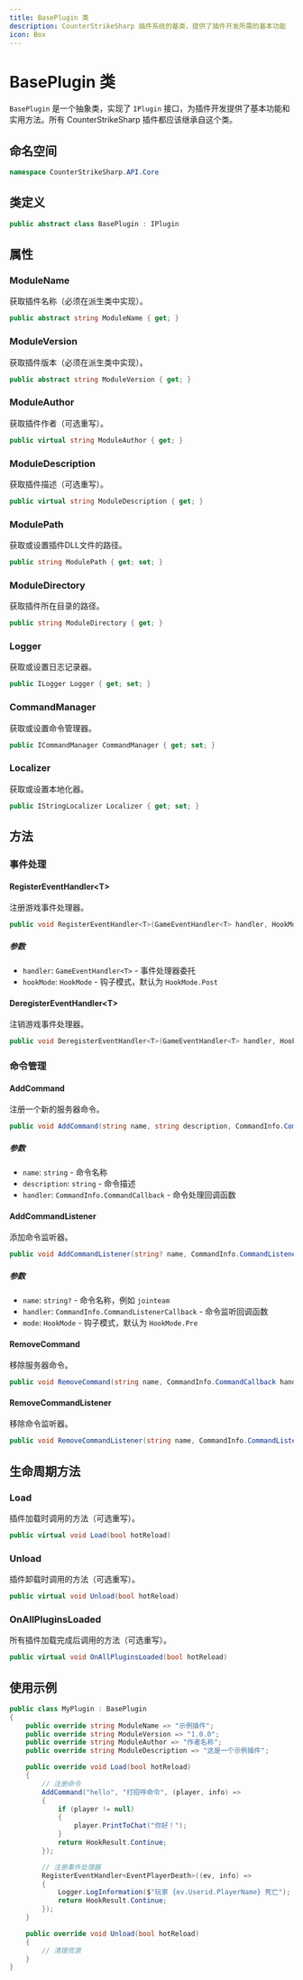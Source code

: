 ```yaml
---
title: BasePlugin 类
description: CounterStrikeSharp 插件系统的基类，提供了插件开发所需的基本功能
icon: Box
---
```


# BasePlugin 类

`BasePlugin` 是一个抽象类，实现了 `IPlugin` 接口，为插件开发提供了基本功能和实用方法。所有 CounterStrikeSharp 插件都应该继承自这个类。

## 命名空间

```csharp
namespace CounterStrikeSharp.API.Core
```

## 类定义

```csharp
public abstract class BasePlugin : IPlugin
```

## 属性

### ModuleName

获取插件名称（必须在派生类中实现）。

```csharp
public abstract string ModuleName { get; }
```

### ModuleVersion

获取插件版本（必须在派生类中实现）。

```csharp
public abstract string ModuleVersion { get; }
```

### ModuleAuthor

获取插件作者（可选重写）。

```csharp
public virtual string ModuleAuthor { get; }
```

### ModuleDescription

获取插件描述（可选重写）。

```csharp
public virtual string ModuleDescription { get; }
```

### ModulePath

获取或设置插件DLL文件的路径。

```csharp
public string ModulePath { get; set; }
```

### ModuleDirectory

获取插件所在目录的路径。

```csharp
public string ModuleDirectory { get; }
```

### Logger

获取或设置日志记录器。

```csharp
public ILogger Logger { get; set; }
```

### CommandManager

获取或设置命令管理器。

```csharp
public ICommandManager CommandManager { get; set; }
```

### Localizer

获取或设置本地化器。

```csharp
public IStringLocalizer Localizer { get; set; }
```

## 方法

### 事件处理

#### RegisterEventHandler&lt;T&gt;

注册游戏事件处理器。

```csharp
public void RegisterEventHandler<T>(GameEventHandler<T> handler, HookMode hookMode = HookMode.Post) where T : GameEvent
```

##### 参数

- `handler`: `GameEventHandler<T>` - 事件处理器委托
- `hookMode`: `HookMode` - 钩子模式，默认为 `HookMode.Post`

#### DeregisterEventHandler&lt;T&gt;

注销游戏事件处理器。

```csharp
public void DeregisterEventHandler<T>(GameEventHandler<T> handler, HookMode hookMode = HookMode.Post) where T : GameEvent
```

### 命令管理

#### AddCommand

注册一个新的服务器命令。

```csharp
public void AddCommand(string name, string description, CommandInfo.CommandCallback handler)
```

##### 参数

- `name`: `string` - 命令名称
- `description`: `string` - 命令描述
- `handler`: `CommandInfo.CommandCallback` - 命令处理回调函数

#### AddCommandListener

添加命令监听器。

```csharp
public void AddCommandListener(string? name, CommandInfo.CommandListenerCallback handler, HookMode mode = HookMode.Pre)
```

##### 参数

- `name`: `string?` - 命令名称，例如 `jointeam`
- `handler`: `CommandInfo.CommandListenerCallback` - 命令监听回调函数
- `mode`: `HookMode` - 钩子模式，默认为 `HookMode.Pre`

#### RemoveCommand

移除服务器命令。

```csharp
public void RemoveCommand(string name, CommandInfo.CommandCallback handler)
```

#### RemoveCommandListener

移除命令监听器。

```csharp
public void RemoveCommandListener(string name, CommandInfo.CommandListenerCallback handler, HookMode mode)
```

## 生命周期方法

### Load

插件加载时调用的方法（可选重写）。

```csharp
public virtual void Load(bool hotReload)
```

### Unload

插件卸载时调用的方法（可选重写）。

```csharp
public virtual void Unload(bool hotReload)
```

### OnAllPluginsLoaded

所有插件加载完成后调用的方法（可选重写）。

```csharp
public virtual void OnAllPluginsLoaded(bool hotReload)
```

## 使用示例

```csharp
public class MyPlugin : BasePlugin
{
    public override string ModuleName => "示例插件";
    public override string ModuleVersion => "1.0.0";
    public override string ModuleAuthor => "作者名称";
    public override string ModuleDescription => "这是一个示例插件";

    public override void Load(bool hotReload)
    {
        // 注册命令
        AddCommand("hello", "打招呼命令", (player, info) =>
        {
            if (player != null)
            {
                player.PrintToChat("你好！");
            }
            return HookResult.Continue;
        });

        // 注册事件处理器
        RegisterEventHandler<EventPlayerDeath>((ev, info) =>
        {
            Logger.LogInformation($"玩家 {ev.Userid.PlayerName} 死亡");
            return HookResult.Continue;
        });
    }

    public override void Unload(bool hotReload)
    {
        // 清理资源
    }
}
``` 